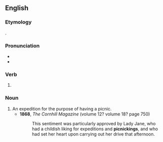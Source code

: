 ==English==

===Etymology===
{{affix|en|picnic|-k-|-ing}}.

===Pronunciation===
* {{IPA|en|/ˈpɪknɪkɪŋ/}}
* {{hyphenation|en|pic|nick|ing}}

===Verb===
{{head|en|verb form}}

# {{present participle of|en|picnic|nocat=1}}

===Noun===
{{en-noun}}

# An expedition for the purpose of having a picnic.
#* '''1868''', ''The Cornhill Magazine'' (volume 12? volume 18? page 750) <!--Google Books unclear-->
#*: This sentiment was particularly approved by Lady Jane, who had a childish liking for expeditions and '''picnickings''', and who had set her heart upon carrying out her drive that afternoon.